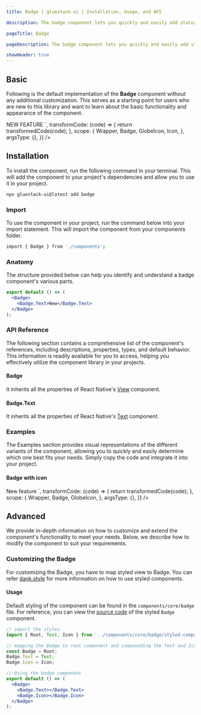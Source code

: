 ```yaml
---
title: Badge | gluestack-ui | Installation, Usage, and API

description: The badge component lets you quickly and easily add status indicators to your interface for improved usability. They are designed to be attention-grabbing and quickly convey important information.

pageTitle: Badge

pageDescription: The badge component lets you quickly and easily add status indicators to your interface for improved usability. They are designed to be attention-grabbing and quickly convey important information.

showHeader: true
---
```



<Meta title="components/Data Display/Badge" />


## Basic

Following is the default implementation of the **Badge** component without any additional customization. This serves as a starting point for users who are new to this library and want to learn about the basic functionality and appearance of the component.

<AppProvider>
  <CodePreview
    showComponentRenderer={true}
    showArgsController={false}
    metaData={{
      code: `
       <Badge>
          <Badge.Text>NEW FEATURE</Badge.Text>        
        </Badge>
`,
      transformCode: (code) => {
        return transformedCode(code);
      },
      scope: {
        Wrapper,
        Badge,
        GlobeIcon,
        Icon,
      },
      argsType: {},
    }}
  />
</AppProvider>

## Installation

To install the component, run the following command in your terminal. This will add the component to your project's dependencies and allow you to use it in your project.

```bash
npx gluestack-ui@latest add badge
```

### Import

To use the component in your project, run the command below into your import statement. This will import the component from your components folder.

```bash
import { Badge } from './components';
```

### Anatomy

The structure provided below can help you identify and understand a badge component's various parts.

```jsx
export default () => (
  <Badge>
    <Badge.Text>New</Badge.Text>
  </Badge>
);
```

### API Reference

The following section contains a comprehensive list of the component's references, including descriptions, properties, types, and default behavior. This information is readily available for you to access, helping you effectively utilize the component library in your projects.

#### Badge

It inherits all the properties of React Native's [View](https://reactnative.dev/docs/view#props) component.

#### Badge.Text

It inherits all the properties of React Native's [Text](https://reactnative.dev/docs/text#props) component.

### Examples

The Examples section provides visual representations of the different variants of the component, allowing you to quickly and easily determine which one best fits your needs. Simply copy the code and integrate it into your project.

#### Badge with icon

<AppProvider>
  <CodePreview
    showComponentRenderer={true}
    showArgsController={false}
    metaData={{
      code: `
<Badge>
  <Badge.Text>New feature</Badge.Text>
  <Badge.Icon><GlobeIcon size="sm" ml='$2'/></Badge.Icon>
</Badge>
`,
      transformCode: (code) => {
        return transformedCode(code);
      },
      scope: {
        Wrapper,
        Badge,
        GlobeIcon,
      },
      argsType: {},
    }}
  />
</AppProvider>

## Advanced

We provide in-depth information on how to customize and extend the component's functionality to meet your needs. Below, we describe how to modify the component to suit your requirements.

### Customizing the Badge

For customizing the Badge, you have to map styled view to Badge. You can refer [dank.style](https://dank.style/) for more information on how to use styled components.

#### Usage

Default styling of the component can be found in the `components/core/badge` file. For reference, you can view the [source code](https://github.com/gluestack/gluestack-ui/blob/development/example/storybook/src/components/Badge/index.tsx) of the styled `Badge` component.

```jsx
// import the styles
import { Root, Text, Icon } from '../components/core/badge/styled-components';

// mapping the Badge to root component and compounding the Text and Icon components
const Badge = Root;
Badge.Text = Text;
Badge.Icon = Icon;

// Using the badge component
export default () => (
  <Badge>
    <Badge.Text></Badge.Text>
    <Badge.Icon></Badge.Icon>
  </Badge>
);
```
